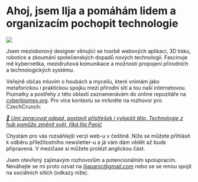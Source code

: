 # Ahoj, jsem Ilja a pomáhám lidem a organizacím pochopit technologie

![](../images/iljapanic.jpg)

Jsem mezioborový designer věnující se tvorbě webových aplikací, 3D tisku, robotice a zkoumání společenských dopadů nových technologií. Fascinuje mě kybernetika, mezidruhová komunikace a možnosti propojení přírodních a technologických systému.

Veřejně občas mluvím o houbách a myceliu, které vnímám jako metaforickou i praktickou spojku mezi přírodní sítí a tou naší internetovou. Poznatky a postřehy z této oblasti zaznamenávám do online repozitáře na [cyberbiomes.org](http://cyberbiomes.org/). Pro více kontextu se mrkněte na rozhovor pro CzechCrunch:

*[📰 Umí zpracovat odpad, postavit přístřešek i vylepšit tělo. Technologie z hub pomůže změnit svět, říká Ilja Panić](https://www.czechcrunch.cz/2020/12/umi-zpracovat-odpad-postavit-pristresek-i-vylepsit-telo-technologie-z-hub-pomuze-zmenit-svet-rika-ilja-panic/)*


Chystám pro vás rozsáhlejší verzi web-u v češtině. Níže se můžete přihlásit k odběru příležitostního newsletter-u a já vám dám vědět až bude připravená. V mezičase si můžete prolézt anglickou část.

Jsem otevřený zajímavým rozhovorům a potencionálním spolupracím. Neváhejte se mi proto ozvat na iljapanic@gmail.com nebo se se mnou spojit na sociálních sítích (odkazy níže).
